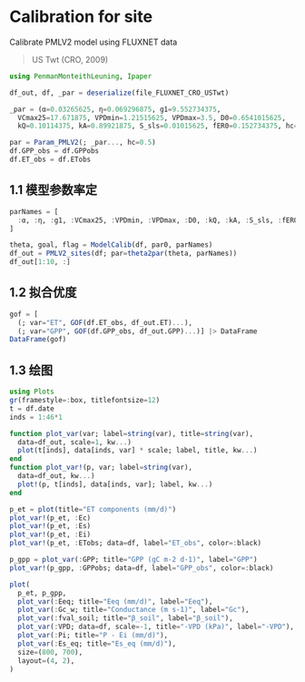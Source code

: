 # Calibration for site

Calibrate PMLV2 model using FLUXNET data

> US Twt (CRO, 2009)

```julia
using PenmanMonteithLeuning, Ipaper

df_out, df, _par = deserialize(file_FLUXNET_CRO_USTwt)
```

```julia
_par = (α=0.03265625, η=0.069296875, g1=9.552734375,
  VCmax25=17.671875, VPDmin=1.21515625, VPDmax=3.5, D0=0.6541015625,
  kQ=0.10114375, kA=0.89921875, S_sls=0.01015625, fER0=0.152734375, hc=0.5)

par = Param_PMLV2(; _par..., hc=0.5)
df.GPP_obs = df.GPPobs
df.ET_obs = df.ETobs
```

## 1.1 模型参数率定
```julia
parNames = [
  :α, :η, :g1, :VCmax25, :VPDmin, :VPDmax, :D0, :kQ, :kA, :S_sls, :fER0 # :hc
]

theta, goal, flag = ModelCalib(df, par0, parNames)
df_out = PMLV2_sites(df; par=theta2par(theta, parNames))
df_out[1:10, :]
```


## 1.2 拟合优度
```julia
gof = [
  (; var="ET", GOF(df.ET_obs, df_out.ET)...),
  (; var="GPP", GOF(df.GPP_obs, df_out.GPP)...)] |> DataFrame
DataFrame(gof)
```

## 1.3 绘图

```julia
using Plots
gr(framestyle=:box, titlefontsize=12)
t = df.date
inds = 1:46*1

function plot_var(var; label=string(var), title=string(var),
  data=df_out, scale=1, kw...)
  plot(t[inds], data[inds, var] * scale; label, title, kw...)
end
function plot_var!(p, var; label=string(var),
  data=df_out, kw...)
  plot!(p, t[inds], data[inds, var]; label, kw...)
end

p_et = plot(title="ET components (mm/d)")
plot_var!(p_et, :Ec)
plot_var!(p_et, :Es)
plot_var!(p_et, :Ei)
plot_var!(p_et, :ETobs; data=df, label="ET_obs", color=:black)

p_gpp = plot_var(:GPP; title="GPP (gC m-2 d-1)", label="GPP")
plot_var!(p_gpp, :GPPobs; data=df, label="GPP_obs", color=:black)

plot(
  p_et, p_gpp,
  plot_var(:Eeq; title="Eeq (mm/d)", label="Eeq"),
  plot_var(:Gc_w; title="Conductance (m s-1)", label="Gc"),
  plot_var(:fval_soil; title="β_soil", label="β_soil"),
  plot_var(:VPD; data=df, scale=-1, title="-VPD (kPa)", label="-VPD"),
  plot_var(:Pi; title="P - Ei (mm/d)"),
  plot_var(:Es_eq; title="Es_eq (mm/d)"),
  size=(800, 700),
  layout=(4, 2),
)
```
